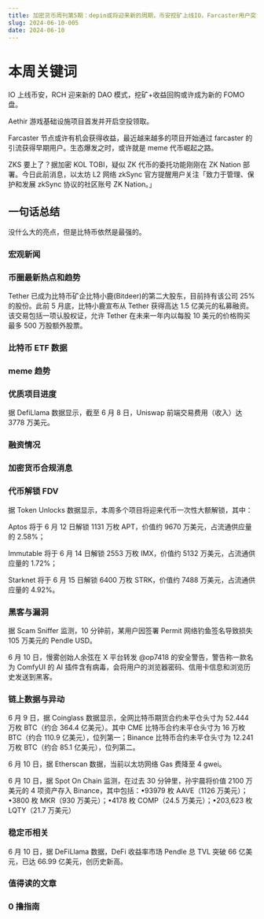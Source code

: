```yaml
---
title: 加密货币周刊第5期：depin或将迎来新的周期，币安挖矿上线IO，Farcaster用户突破新高
slug: 2024-06-10-005
date: 2024-06-10
---
```


# 本周关键词

IO 上线币安，RCH 迎来新的 DAO 模式，挖矿+收益回购或许成为新的 FOMO 盘。

Aethir 游戏基础设施项目首发并开启空投领取。

Farcaster 节点或许有机会获得收益，最近越来越多的项目开始通过 farcaster 的引流获得早期用户。生态爆发之时，或许就是 meme 代币崛起之路。

ZKS 要上了？据加密 KOL TOBI，疑似 ZK 代币的委托功能刚刚在 ZK Nation 部署。今日此前消息，以太坊 L2 网络 zkSync 官方提醒用户关注「致力于管理、保护和发展 zkSync 协议的社区账号 ZK Nation。」

## 一句话总结

没什么大的亮点，但是比特币依然是最强的。

### 宏观新闻

### 币圈最新热点和趋势

Tether 已成为比特币矿企比特小鹿(Bitdeer)的第二大股东，目前持有该公司 25% 的股份。此前 5 月底，比特小鹿宣布从 Tether 获得高达 1.5 亿美元的私募融资。该交易包括一项认股权证，允许 Tether 在未来一年内以每股 10 美元的价格购买最多 500 万股额外股票。

### 比特币 ETF 数据

### meme 趋势

### 优质项目进度

据 DefiLlama 数据显示，截至 6 月 8 日，Uniswap 前端交易费用（收入）达 3778 万美元。

### 融资情况

### 加密货币合规消息

### 代币解锁 FDV

据 Token Unlocks 数据显示，本周多个项目将迎来代币一次性大额解锁，其中：

Aptos 将于 6 月 12 日解锁 1131 万枚 APT，价值约 9670 万美元，占流通供应量的 2.58%；

Immutable 将于 6 月 14 日解锁 2553 万枚 IMX，价值约 5132 万美元，占流通供应量的 1.72%；

Starknet 将于 6 月 15 日解锁 6400 万枚 STRK，价值约 7488 万美元，占流通供应量的 4.92%。

### 黑客与漏洞

据 Scam Sniffer 监测，10 分钟前，某用户因签署 Permit 网络钓鱼签名导致损失 105 万美元的 Pendle USD。

6 月 10 日，慢雾创始人余弦在 X 平台转发 @op7418 的安全警告，警告称一款名为 ComfyUI 的 AI 插件含有病毒，会将用户的浏览器密码、信用卡信息和浏览历史发送到黑客。

### 链上数据与异动

6 月 9 日，据 Coinglass 数据显示，全网比特币期货合约未平仓头寸为 52.444 万枚 BTC（约合 364.4 亿美元）。其中 CME 比特币合约未平仓头寸为 16 万枚 BTC（约合 110.9 亿美元），位列第一；Binance 比特币合约未平仓头寸为 12.241 万枚 BTC（约合 85.1 亿美元），位列第二。

6 月 10 日，据 Etherscan 数据，当前以太坊网络 Gas 费降至 4 gwei。

6 月 10 日，据 Spot On Chain 监测，在过去 30 分钟里，孙宇晨将价值 2100 万美元的 4 项资产存入 Binance，其中包括：•93979 枚 AAVE（1126 万美元）；•3800 枚 MKR（930 万美元）；•4178 枚 COMP（24.5 万美元）；•203,623 枚 LQTY（21.7 万美元）

### 稳定币相关

6 月 10 日，据 DeFiLlama 数据，DeFi 收益率市场 Pendle 总 TVL 突破 66 亿美元，已达 66.99 亿美元，创历史新高。

### 值得读的文章

### 0 撸指南
